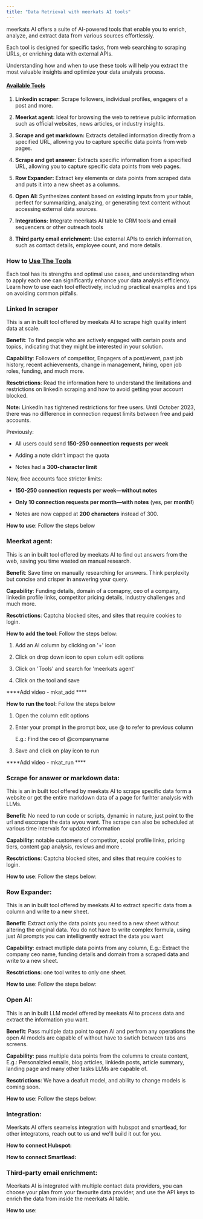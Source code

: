 ```yaml
---
title: "Data Retrieval with meerkats AI tools"
---
```


meerkats AI offers a suite of AI-powered tools that enable you to enrich, analyze, and extract data from various sources effortlessly.&#x20;

Each tool is designed for specific tasks, from web searching to scraping URLs, or enriching data with external APIs.&#x20;

Understanding how and when to use these tools will help you extract the most valuable insights and optimize your data analysis process.

#### [Available Tools](#available-tools)

1. **Linkedin scraper**: Scrape followers, individual profiles, engagers of a post and more.

2. **Meerkat agent:** Ideal for browsing the web to retrieve public information such as official websites, news articles, or industry insights.

3. **Scrape and get markdown:** Extracts detailed information directly from a specified URL, allowing you to capture specific data points from web pages.

4. **Scrape and get answer:** Extracts specific information from a specified URL, allowing you to capture specific data points from web pages.

5. **Row Expander:** Extract key elements or data points from scraped data and puts it into a new sheet as a columns.

6. **Open AI:** Synthesizes content based on existing inputs from your table, perfect for summarizing, analyzing, or generating text content without accessing external data sources.

7. **Integrations:** Integrate meerkats AI table to CRM tools and email sequencers or other outreach tools

8. **Third party email enrichment:** Use external APIs to enrich information, such as contact details, employee count, and more details.

### How to [Use The Tools](#using-these-tools-effectively)

Each tool has its strengths and optimal use cases, and understanding when to apply each one can significantly enhance your data analysis efficiency. Learn how to use each tool effectively, including practical examples and tips on avoiding common pitfalls.

### Linked In scraper

This is an in built tool offered by meekats AI to scrape high quality intent data at scale.

**Benefit**: To find people who are actively engaged with certain posts and topics, indicating that they might be interested in your solution.

**Capability**: Followers of  competitor, Engagers of a post/event, past job history, recent achievements, change in management, hiring, open job roles, funding, and much more.

**Resctrictions**: Read the information here to understand the limitations and restrictions on linkedin scraping and how to avoid getting your account blocked.

**Note:**
LinkedIn has tightened restrictions for free users. Until October 2023, there was no difference in connection request limits between free and paid accounts.

Previously:

* All users could send **150-250 connection requests per week**

* Adding a note didn’t impact the quota

* Notes had a **300-character limit**

Now, free accounts face stricter limits:

* **150-250 connection requests per week—without notes**

* **Only 10 connection requests per month—with notes** (yes, per **month!**)

* Notes are now capped at **200 characters** instead of 300.

**How to use**: Follow the steps below

### **Meerkat agent:**

This is an in built tool offered by meekats AI to find out answers from the web, saving you time wasted on  manual research.

**Benefit**: Save time on manually researching for answers. Think perplexity but concise and crisper in answering your query.

**Capability**: Funding details, domain of a comapny, ceo of a company, linkedin profile links, competitor pricing details, industry challenges and much more.

**Resctrictions**: Captcha blocked sites, and sites that require cookies to login.

**How to add the tool**: Follow the steps below:

1. Add an AI column by clicking on '+' icon

2. Click on drop down icon to open colum edit options

3. Click on 'Tools' and search for 'meerkats agent'

4. Click on the tool and save

\*\*\*\*Add video - mkat\_add \*\*\*\*

**How to run the tool:** Follow the steps below

1. Open the column edit options

2. Enter your prompt in the prompt box, use @ to refer to previous column




   E.g.: Find the ceo of @companyname

3. Save and click on play icon to run

\*\*\*\*Add video - mkat\_run \*\*\*\*

### **Scrape for answer or markdown data:**

This is an in built tool offered by meekats AI to scrape specific data form a website or get the entire markdown data of a page for furhter analysis with LLMs.

**Benefit**: No need to run code or scripts, dynamic in nature, just point to the url and esccrape the data wyou want. The scrape can also be scheduled at various time intervals for updated information

**Capability**: notable customers of competitor, scoial profile links, pricing tiers, content gap analysis, reviews and more .

**Resctrictions**: Captcha blocked sites, and sites that require cookies to login.

**How to use**: Follow the steps below:

### **Row Expander:**

This is an in built tool offered by meekats AI to extract specific data from a column and write to a new sheet.

**Benefit**: Extract only the data points you need to a new sheet without altering the original data. You do not have to write complex formula, using just AI prompts you can intellignently extract the data you want&#x20;

**Capability**: extract mutliple data points from any column, E.g.: Extract the company ceo name, funding details and domain from a scraped data and write to a new sheet.&#x20;

**Resctrictions**: one tool writes to only one sheet.

**How to use**: Follow the steps below:

### **Open AI:**

This is an in built LLM model offered by meekats AI to process data and extract the information you want.

**Benefit**: Pass multiple data point to open AI and perfrom any operations the open AI models are capable of without have to swtich between tabs ans screens.&#x20;

**Capability**: pass multiple data points from the columns to create content, E.g.: Personalzied emails, blog articles, linkiedn posts, article summary, landing page and many other tasks LLMs are capable of.

**Resctrictions**: We have a deafult model, and ability to change models is coming soon.

**How to use**: Follow the steps below:

### **Integration:**

Meerkats AI offers seamelss integration with hubspot and smartlead, for other integratons, reach out to us and we'll build it out for you.

**How to connect Hubspot:**

**How to connect Smartlead:**

### **Third-party email enrichment:**

Meerkats AI is integrated with multiple contact data providers, you can choose your plan from your favourite data provider, and use the API keys to enrich the data from inside the meerkats AI table.

**How to use**: